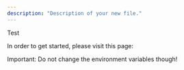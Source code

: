 ```yaml
---
description: "Description of your new file."
---
```


Test

In order to get started, please visit this page:

<Info>
  Important: Do not change the environment variables though!
</Info>